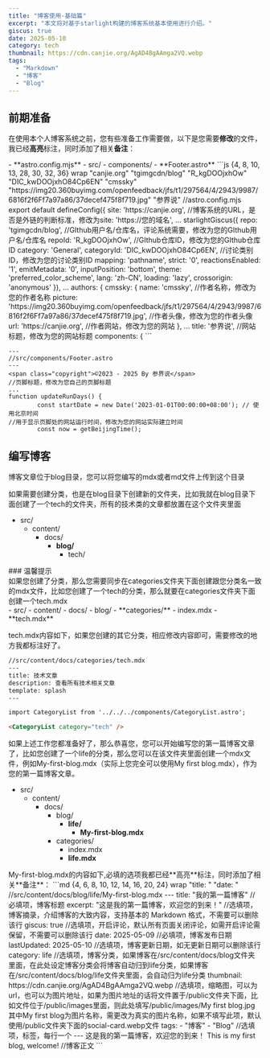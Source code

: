 ```yaml
---
title: "博客使用-基础篇"
excerpt: "本文将对基于starlight构建的博客系统基本使用进行介绍。"
giscus: true
date: 2025-05-10
category: tech
thumbnail: https://cdn.canjie.org/AgAD4BgAAmga2VQ.webp
tags:
  - "Markdown"
  - "博客"
  - "Blog"
---
```



## 前期准备
在使用本个人博客系统之前，您有些准备工作需要做，以下是您需要**修改**的文件，我已经**高亮**标注，同时添加了相关**备注**：

<FileTree>
- **astro.config.mjs**
- src/
  - components/
    - **Footer.astro**
</FileTree>

<Tabs>
<TabItem label="astro.config.mjs">
```js {4, 8, 10, 13, 28, 30, 32, 36} wrap "canjie.org" "tgimgcdn/blog" "R_kgDOOjxhOw" "DIC_kwDOOjxhO84Cp6EN" "cmssky" "https://img20.360buyimg.com/openfeedback/jfs/t1/297564/4/2943/9987/6816f2f6Ff7a97a86/37decef475f8f719.jpg" "参界说" 
//astro.config.mjs 
export default defineConfig({
	site: 'https://canjie.org',
//博客系统的URL，是否是外链的判断标准，修改为site: 'https://您的域名',
...
starlightGiscus({
					repo: 'tgimgcdn/blog',
//GIthub用户名/仓库名，评论系统需要，修改为您的GIthub用户名/仓库名
					repoId: 'R_kgDOOjxhOw',
//GIthub仓库ID，修改为您的GIthub仓库ID
					category: 'General',
					categoryId: 'DIC_kwDOOjxhO84Cp6EN',
//讨论类别ID，修改为您的讨论类别ID
					mapping: 'pathname',
					strict: '0',
					reactionsEnabled: '1',
					emitMetadata: '0',
					inputPosition: 'bottom',
					theme: 'preferred_color_scheme',
					lang: 'zh-CN',
					loading: 'lazy',
					crossorigin: 'anonymous'
				}),
...
authors: {
						cmssky: {
							name: 'cmssky',
//作者名称，修改为您的作者名称
							picture: 'https://img20.360buyimg.com/openfeedback/jfs/t1/297564/4/2943/9987/6816f2f6Ff7a97a86/37decef475f8f719.jpg',
//作者头像，修改为您的作者头像
							url: 'https://canjie.org',
//作者网站，修改为您的网站
						},
...
title: '参界说',
//网站标题，修改为您的网站标题
			components: {
```
</TabItem>

<TabItem label="Footer.astro">

```astro {5, 9} wrap "参界说" "2023-01-01"
---
//src/components/Footer.astro
---
<span class="copyright">©2023 - 2025 By 参界说</span>
//页脚标题，修改为您自己的页脚标题
...
function updateRunDays() {
        const startDate = new Date('2023-01-01T00:00:00+08:00'); // 使用北京时间
//用于显示页脚处的网站运行时间，修改为您的网站实际建立时间
        const now = getBeijingTime();
```
</TabItem>
</Tabs>



## 编写博客
博客文章位于blog目录，您可以将您编写的mdx或者md文件上传到这个目录

如果需要创建分类，也是在blog目录下创建新的文件夹，比如我就在blog目录下面创建了一个tech的文件夹，所有的技术类的文章都放置在这个文件夹里面
<FileTree>
- src/
  - content/
    - docs/
      - **blog/**
        - tech/
</FileTree>
### 温馨提示
<Aside type="tip">如果您创建了分类，那么您需要同步在categories文件夹下面创建跟您分类名一致的mdx文件，比如您创建了一个tech的分类，那么就要在categories文件夹下面创建一个tech.mdx</Aside>
<FileTree>
- src/
  - content/
    - docs/
      - blog/
      - **categories/**
        - index.mdx
        - **tech.mdx**
</FileTree>

tech.mdx内容如下，如果您创建的其它分类，相应修改内容即可，需要修改的地方我都标注好了。
```md "技术" "tech"
//src/content/docs/categories/tech.mdx
---
title: 技术文章
description: 查看所有技术相关文章
template: splash
---

import CategoryList from '../../../components/CategoryList.astro';

<CategoryList category="tech" /> 
```
如果上述工作您都准备好了，那么恭喜您，您可以开始编写您的第一篇博客文章了，比如您创建了一个life的分类，那么您可以在该文件夹里面创建一个mdx文件，例如My-first-blog.mdx（实际上您完全可以使用My first blog.mdx），作为您的第一篇博客文章。
<FileTree>
- src/
  - content/
    - docs/
      - blog/
        - **life/**
          - **My-first-blog.mdx**
      - categories/
        - index.mdx
        - **life.mdx**
</FileTree>
My-first-blog.mdx的内容如下,必填的选项我都已经**高亮**标注，同时添加了相关**备注**：
```md {4, 6, 8, 10, 12, 14, 16, 20, 24} wrap "title: " "date: "
//src/content/docs/blog/life/My-first-blog.mdx
---
title: "我的第一篇博客"                                       
//必填项，博客标题
excerpt: "这是我的第一篇博客，欢迎您的到来！"                   
//选填项，博客摘录，介绍博客的大致内容，支持基本的 Markdown 格式，不需要可以删除该行
giscus: true                                                 
//选填项，开启评论，默认所有页面关闭评论，如需开启评论需保留，不需要可以删除该行
date: 2025-05-09                                             
//必填项，博客发布日期
lastUpdated: 2025-05-10                                      
//选填项，博客更新日期，如无更新日期可以删除该行
category: life                                               
//选填项，博客分类，如果博客在/src/content/docs/blog文件夹里面，在此处设定博客分类会将博客自动归到life分类，如果博客在/src/content/docs/blog/life文件夹里面，会自动归为life分类
thumbnail: https://cdn.canjie.org/AgAD4BgAAmga2VQ.webp       
//选填项，缩略图，可以为url，也可以为图片地址，如果为图片地址的话将文件置于/public文件夹下面，比如文件位于/public/images里面，则此处填写/public/images/My first blog.jpg 其中My first blog为图片名称，需更改为真实的图片名称，如果不填写此项，默认使用/public文件夹下面的social-card.webp文件
tags:                                                        
  - "博客"
  - "Blog"
//选填项，标签，每行一个
---
这是我的第一篇博客，欢迎您的到来！                              
This is my first blog, welcome!
//博客正文
```


